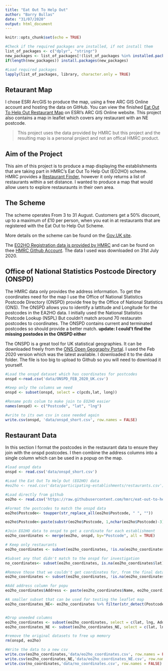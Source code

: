 ```yaml
---
title: "Eat Out To Help Out"
author: "Barry Bullas"
date: "31/07/2020"
output: html_document
---
```


```r
knitr::opts_chunk$set(echo = TRUE)

#Check if the required packages are installed, if not install them
list_of_packages <- c("dplyr", "stringr")
new_packages <- list_of_packages[!(list_of_packages %in% installed.packages()[,"Package"])]
if(length(new_packages)) install.packages(new_packages)

#Load required packages
lapply(list_of_packages, library, character.only = TRUE)
```

## Retaurant Map
I chose ESRI ArcGIS to produce the map, using a free ARC GIS Online account and hosting the data on GitHub.  You can view the finished [Eat Out To Help Out Restaurant Map](https://arcg.is/15aOjm0) on ESRI's ARC GIS Online website.  This project also contains a map in leaflet which covers any restaurant with an NE postcode.

> This project uses the data provided by HMRC but this project and the resulting map is a personal project and not an offical HMRC product.

## Aim of the Project

This aim of this project is to produce a map displaying the establishments that are taking part in HMRC's Eat Out To Help Out (EO2HO) scheme.  
HMRC provides a [Restaurant Finder](https://www.tax.service.gov.uk/eat-out-to-help-out/find-a-restaurant/?_ga=2.159416701.1723075929.1596201136-857574019.1589147008), however it only returns a list of restaurants within a set distance.  I wanted to produce a map that would allow users to explore restauraunts in their own area.

## The Scheme
The scheme operates From 3 to 31 August.  Customers get a 50% discount, up to a maximum of £10 per person, when you eat in at restaurants that are registered with the Eat Out to Help Out Scheme.

More details on the scheme can be found on the [Gov.UK site](https://www.gov.uk/guidance/get-a-discount-with-the-eat-out-to-help-out-scheme).

The [EO2HO Registration data is provided by HMRC](https://www.gov.uk/government/publications/eat-out-to-help-out-scheme-registration-data-for-software-developers) and can be found on thee [HMRC Github Account](https://github.com/hmrc/eat-out-to-help-out-establishments). The data I used was downloaded on 31st July 2020. 


## Office of National Statistics Postcode Directory (ONSPD)


The HMRC data only provides the address information.  To get the coordinates need for the map I use the Office of National Statistics Postcode Directory (ONSPD) provide free by the Office of National Statistics (ONS).  The ONSPD allows you to identify a lattitude and Longitude for the postcodes in the EA2HO data. I initially used the National Statistics Postcode Lookup (NSPL) But couldn't match around 70 restauratn postcodes to coordinates.  The ONSPD contains current and terminated postcodes so should provide a better match.  **update: I could't find the missing postodes in the ONSPD either** 

The ONSPD is a great tool for UK statistical geographies.  It can be downloaded freely from the [ONS Open Geography Portal](https://geoportal.statistics.gov.uk/datasets/ons-postcode-directory-february-2020).  I used the Feb 2020 version which was the latest available.  I downloaded it to the data folder.  The file is too big to upload to Github so you will need to download it yourself.

```r
#Load the onspd dataset which has coordinates for postcodes
onspd <-read.csv('data/ONSPD_FEB_2020_UK.csv')

#Keep only the columns we need
onspd <- subset(onspd, select = c(pcds,lat, long))

#Rename pcds colum to make join to EO2HO easier
names(onspd) <- c("Postcode", "lat", "lng")

#write to its own csv in case needed again
write.csv(onspd, 'data/onspd_short.csv', row.names = FALSE)
```

## Restaurant Data

In this section I format the postcodes in the restaurant data to ensure they join with the onspd postcodes.  I then combine the address columns into a single column which can be used in a popup on the map.  

```r
#load onspd data
onspd <- read.csv('data/onspd_short.csv')

#Load the Eat Out To Help Out (EO2HO) data
#eo2ho <- read.csv('data/participating-establishments/restaurants.csv')

#Load directly from github
eo2ho <- read.csv('https://raw.githubusercontent.com/hmrc/eat-out-to-help-out-establishments/master/data/participating-establishments/restaurants.csv')

#Format the postcodes to match the onspd data
eo2ho$Postcode<- toupper(str_replace_all(eo2ho$Postcode, " ", ""))

eo2ho$Postcode<-paste(substr(eo2ho$Postcode, 1,nchar(eo2ho$Postcode)-3), substr(eo2ho$Postcode,nchar(eo2ho$Postcode)-2,nchar(eo2ho$Postcode)), sep = " ", collapse = NULL)

#Join EO2HO data to onspd to get a cordinate for each establishment
eo2ho_coordinates <- merge(eo2ho, onspd, by="Postcode", all = TRUE)

# Keep only restaurants 
eo2ho_coordinates <- subset(eo2ho_coordinates, !is.na(eo2ho_coordinates$Name))

#Subset any that didn't match to the onspd for investigation
no_coordinates<- subset(eo2ho_coordinates, is.na(eo2ho_coordinates$lat))

#Remove those that we couldn't get coordinates for, from the final dataset
eo2ho_coordinates <- subset(eo2ho_coordinates, !is.na(eo2ho_coordinates$lat))

#Add address column for popu
eo2ho_coordinates$Address <- paste(eo2ho_coordinates$Name, eo2ho_coordinates$Line.1, eo2ho_coordinates$Line.2, eo2ho_coordinates$Town, eo2ho_coordinates$County, eo2ho_coordinates$Postcode, sep=", ")

#A smaller subset that can be used for testing the leaflet map
eo2ho_coordinates_NE<- eo2ho_coordinates %>% filter(str_detect(Postcode,"^NE"))


#Drop uneeded columns
eo2ho_coordinates <- subset(eo2ho_coordinates, select = c(lat, lng, Address))
eo2ho_coordinates_NE <- subset(eo2ho_coordinates_NE, select = c(lat, lng, Address))

#remove the original datasets to free up memory
rm(onspd, eo2ho)

#Write the data to a new csv
write.csv(eo2ho_coordinates,'data/eo2ho_coordinates.csv', row.names = FALSE)
write.csv(eo2ho_coordinates_NE,'data/eo2ho_coordinates_NE.csv', row.names = FALSE)
write.csv(no_coordinates,'data/no_coordinates.csv', row.names = FALSE)
```
